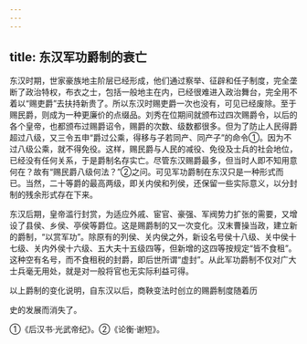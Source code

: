 ```yaml
---
---
---
```

title: 东汉军功爵制的衰亡
---



东汉时期，世家豪族地主阶层已经形成，他们通过察举、征辟和任子制度，完全垄断了政治特权，布衣之士，包括一般地主在内，已经很难进入政治舞台，完全用不着以“赐吏爵”去扶持新贵了。所以东汉时赐吏爵一次也没有，可见已经废除。至于赐民爵，则成为一种更廉价的点缀品。刘秀在位期间就颁布过四次赐爵令，以后的各个皇帝，也都颁布过赐爵诏令，赐爵的次数、级数都很多。但为了防止人民得爵超过八级，又三令五申“爵过公乘，得移与子若同产、同产子”的命令①。因为不过八级公乘，就不得免役。这样，赐民爵与人民的减役、免役及士兵的社会地位，已经没有任何关系，于是爵制名存实亡。尽管东汉赐爵最多，但当时人即不知用意何在？故有“赐民爵八级何法？”②之问。可见军功爵制在东汉只是一种形式而已。当然，二十等爵的最高两级，即关内侯和列侯，还保留一些实际意义，以分封制的残余形式存在下来。

东汉后期，皇帝滥行封赏，为适应外戚、宦官、豪强、军阀势力扩张的需要，又增设了县侯、乡侯、亭侯等爵位。这是赐爵制的又一次变化。汉末曹操当政，建立新的爵制，“以赏军功”。除原有的列侯、关内侯之外，新设名号侯十八级、关中侯十七级、关内外侯十六级、五大夫十五级四等，但新增的这四等按规定“皆不食租”。这种空有名号，而不食租税的封爵，即后世所谓“虚封”。从此军功爵制不仅对广大士兵毫无用处，就是对一般将官也无实际利益可得。

以上爵制的变化说明，自东汉以后，商鞅变法时创立的赐爵制度随着历

史的发展而消失了。

①《后汉书·光武帝纪》。②《论衡·谢短》。